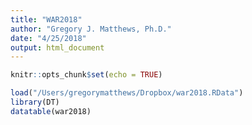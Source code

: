 ```yaml
---
title: "WAR2018"
author: "Gregory J. Matthews, Ph.D."
date: "4/25/2018"
output: html_document
---
```


```r
knitr::opts_chunk$set(echo = TRUE)
```


```r
load("/Users/gregorymatthews/Dropbox/war2018.RData")
library(DT)
datatable(war2018)
```
